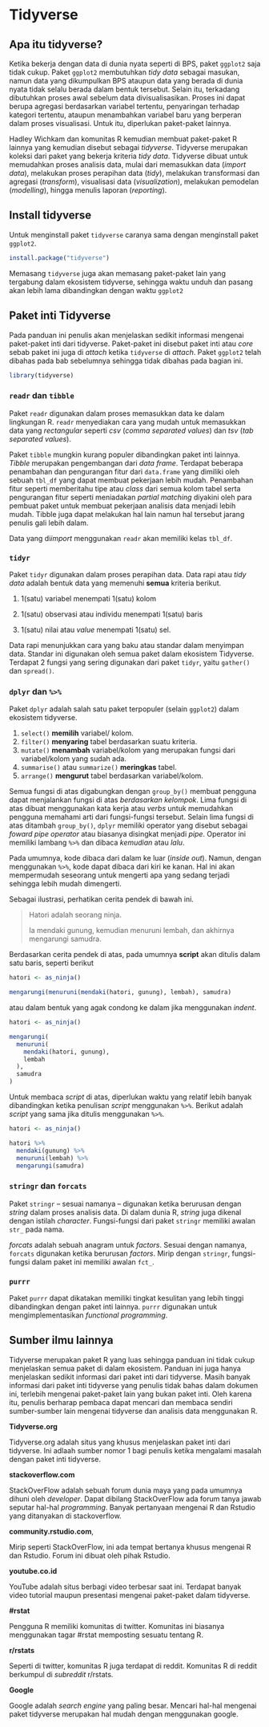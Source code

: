 # Tidyverse {#tidyverse}

## Apa itu tidyverse?

Ketika bekerja dengan data di dunia nyata seperti di BPS, paket `ggplot2` saja tidak cukup.
Paket `ggplot2` membutuhkan *tidy data* sebagai masukan, namun data yang dikumpulkan BPS ataupun data yang berada di dunia nyata tidak selalu berada dalam bentuk tersebut.
Selain itu, terkadang dibutuhkan proses awal sebelum data divisualisasikan.
Proses ini dapat berupa agregasi berdasarkan variabel tertentu, penyaringan terhadap kategori tertentu, ataupun menambahkan variabel baru yang berperan dalam proses visualisasi.
Untuk itu, diperlukan paket-paket lainnya.

Hadley Wichkam dan komunitas R kemudian membuat paket-paket R lainnya yang kemudian disebut sebagai *tidyverse*.
Tidyverse merupakan koleksi dari paket yang bekerja kriteria *tidy data*.
Tidyverse dibuat untuk memudahkan proses analisis data, mulai dari memasukkan data (*import data*), melakukan proses perapihan data (*tidy*), melakukan transformasi dan agregasi (*transform*), visualisasi data (*visualization*), melakukan pemodelan (*modelling*), hingga menulis laporan (*reporting*).

## Install tidyverse

Untuk menginstall paket `tidyverse` caranya sama dengan menginstall paket `ggplot2`.

```r
install.package("tidyverse")
```

Memasang `tidyverse` juga akan memasang paket-paket lain yang tergabung dalam ekosistem tidyverse, sehingga waktu unduh dan pasang  akan lebih lama dibandingkan dengan waktu `ggplot2`

## Paket inti Tidyverse

Pada panduan ini penulis akan menjelaskan sedikit informasi mengenai paket-paket inti dari tidyverse.
Paket-paket ini disebut paket inti atau *core* sebab paket ini juga di *attach* ketika `tidyverse` di *attach*.
Paket `ggplot2` telah dibahas pada bab sebelumnya sehingga tidak dibahas pada bagian ini.

```r
library(tidyverse)
```

### `readr` dan `tibble`

Paket `readr` digunakan dalam proses memasukkan data ke dalam lingkungan R.
`readr` menyediakan cara yang mudah untuk memasukkan data yang *rectangular* seperti *csv* (*comma separated values*) dan *tsv* (*tab separated values*).

Paket `tibble` mungkin kurang populer dibandingkan paket inti lainnya.
*Tibble* merupakan pengembangan dari *data frame*.
Terdapat beberapa penambahan dan pengurangan fitur dari `data.frame` yang dimiliki oleh sebuah `tbl_df` yang dapat membuat pekerjaan lebih mudah.
Penambahan fitur seperti memberitahu tipe atau *class* dari semua kolom tabel serta pengurangan fitur seperti meniadakan *partial matching* diyakini oleh para pembuat paket untuk membuat pekerjaan analisis data menjadi lebih mudah.
Tibble juga dapat melakukan hal lain namun hal tersebut jarang penulis gali lebih dalam.

Data yang di*import* menggunakan `readr` akan memiliki kelas `tbl_df`.

### `tidyr`

Paket `tidyr` digunakan dalam proses perapihan data.
Data rapi atau *tidy data* adalah bentuk data yang memenuhi **semua** kriteria berikut.

1. 1(satu) variabel menempati 1(satu) kolom

2. 1(satu) observasi atau individu menempati 1(satu) baris

3. 1(satu) nilai atau *value* menempati 1(satu) sel.

Data rapi menunjukkan cara yang baku atau standar dalam menyimpan data.
Standar ini digunakan oleh semua paket dalam ekosistem Tidyverse.
Terdapat 2 fungsi yang sering digunakan dari paket `tidyr`, yaitu `gather()` dan `spread()`.

### `dplyr` dan `%>%`

Paket `dplyr` adalah salah satu paket terpopuler (selain `ggplot2`) dalam ekosistem tidyverse.

1. `select()` **memilih** variabel/ kolom.
1. `filter()` **menyaring** tabel berdasarkan suatu kriteria.
1. `mutate()` **menambah** variabel/kolom yang merupakan fungsi dari variabel/kolom yang sudah ada.
1. `summarise()` atau `summarize()` **meringkas** tabel.
1. `arrange()` **mengurut** tabel berdasarkan variabel/kolom.

Semua fungsi di atas digabungkan dengan `group_by()` membuat pengguna dapat menjalankan fungsi di atas *berdasarkan kelompok*.
Lima fungsi di atas dibuat menggunakan kata kerja atau *verbs* untuk memudahkan pengguna memahami arti dari fungsi-fungsi tersebut.
Selain lima fungsi di atas ditambah `group_by()`, `dplyr` memiliki operator yang disebut sebagai *foward pipe operator* atau biasanya disingkat menjadi *pipe*.
Operator ini memiliki lambang `%>%` dan dibaca *kemudian* atau *lalu*.

Pada umumnya, kode dibaca dari dalam ke luar (*inside out*).
Namun, dengan menggunakan `%>%`, kode dapat dibaca dari kiri ke kanan.
Hal ini akan mempermudah seseorang untuk mengerti apa yang sedang terjadi sehingga lebih mudah dimengerti.

Sebagai ilustrasi, perhatikan cerita pendek di bawah ini.

> Hatori adalah seorang ninja.
>
> Ia mendaki gunung, kemudian menuruni lembah, dan akhirnya mengarungi samudra.

Berdasarkan cerita pendek di atas, pada umumnya **script** akan ditulis dalam satu baris, seperti berikut

```r
hatori <- as_ninja()

mengarungi(menuruni(mendaki(hatori, gunung), lembah), samudra)
```

atau dalam bentuk yang agak condong ke dalam jika menggunakan *indent*.

```r
hatori <- as_ninja()

mengarungi(
  menuruni(
    mendaki(hatori, gunung),
    lembah
  ),
  samudra
)
```

Untuk membaca *script* di atas, diperlukan waktu yang relatif lebih banyak dibandingkan ketika penulisan *script* menggunakan `%>%`.
Berikut adalah *script* yang sama jika ditulis menggunakan `%>%`.

```r
hatori <- as_ninja()

hatori %>%
  mendaki(gunung) %>%
  menuruni(lembah) %>%
  mengarungi(samudra)
```

### `stringr` dan `forcats`

Paket `stringr` -- sesuai namanya -- digunakan ketika berurusan dengan *string* dalam proses analisis data.
Di dalam dunia R, *string* juga dikenal dengan istilah *character*.
Fungsi-fungsi dari paket `stringr` memiliki awalan `str_` pada nama.

*forcats* adalah sebuah anagram untuk *factors*.
Sesuai dengan namanya, `forcats` digunakan ketika berurusan *factors*.
Mirip dengan `stringr`, fungsi-fungsi dalam paket ini memiliki awalan `fct_`.

### `purrr`

Paket `purrr` dapat dikatakan memiliki tingkat kesulitan yang lebih tinggi dibandingkan dengan paket inti lainnya.
`purrr` digunakan untuk mengimplementasikan *functional programming*.

## Sumber ilmu lainnya

Tidyverse merupakan paket R yang luas sehingga panduan ini tidak cukup menjelaskan semua paket di dalam ekosistem.
Panduan ini juga hanya menjelaskan sedikit informasi dari paket inti dari tidyverse.
Masih banyak informasi dari paket inti tidyverse yang penulis tidak bahas dalam dokumen ini, terlebih mengenai paket-paket lain yang bukan paket inti.
Oleh karena itu, penulis berharap pembaca dapat mencari dan membaca sendiri sumber-sumber lain mengenai tidyverse dan analisis data menggunakan R.

**Tidyverse.org**

Tidyverse.org adalah situs yang khusus menjelaskan paket inti dari tidyverse.
Ini adlaah sumber nomor 1 bagi penulis ketika mengalami masalah dengan paket inti tidyverse.

**stackoverflow.com**

StackOverFlow adalah sebuah forum dunia maya yang pada umumnya dihuni oleh *developer*.
Dapat dibilang StackOverFlow ada forum tanya jawab seputar hal-hal *programming*.
Banyak pertanyaan mengenai R dan Rstudio yang ditanyakan di stackoverflow.

**community.rstudio.com**,

Mirip seperti StackOverFlow, ini ada tempat bertanya khusus mengenai R dan Rstudio.
Forum ini dibuat oleh pihak Rstudio.

**youtube.co.id**

YouTube adalah situs berbagi video terbesar saat ini.
Terdapat banyak video tutorial maupun presentasi mengenai paket-paket dalam tidyverse.

**#rstat**

Pengguna R memiliki komunitas di twitter.
Komunitas ini biasanya menggunakan tagar #rstat memposting sesuatu tentang R.

**r/rstats**

Seperti di twitter, komunitas R juga terdapat di reddit.
Komunitas R di reddit berkumpul di *subreddit* r/rstats.

**Google**

Google adalah *search engine* yang paling besar.
Mencari hal-hal mengenai paket tidyverse merupakan hal mudah dengan menggunakan google.


















